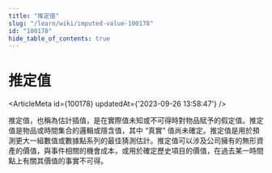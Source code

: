 ```yaml
---
title: "推定值"
slug: "/learn/wiki/imputed-value-100178"
id: "100178"
hide_table_of_contents: true
---
```



# 推定值

<ArticleMeta id={100178} updatedAt={'2023-09-26 13:58:47'} />
<div className='border-solid border-b border-t-0 my-4 border-[var(--ifm-color-gray-300)]' />

推定值，也稱為估計插值，是在實際值未知或不可得時對物品賦予的假定值。推定值是物品或時間集合的邏輯或隱含值，其中 “真實” 值尚未確定。推定值是用於預測更大一組數值或數據點系列的最佳猜測估計。推定值可以涉及公司擁有的無形資產的價值，與事件相關的機會成本，或用於確定歷史項目的價值，在過去某一時間點上有關其價值的事實不可得。
